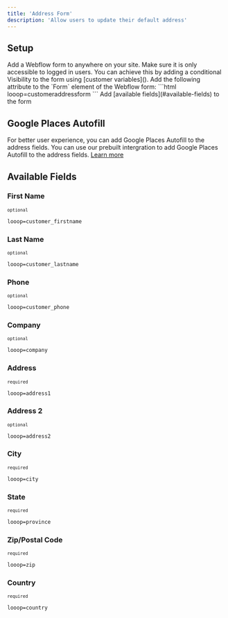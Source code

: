 ```yaml
---
title: 'Address Form'
description: 'Allow users to update their default address'
---
```


## Setup
<Steps>
<Step title="Address Form">
Add a Webflow form to anywhere on your site. Make sure it is only accessible to logged in users. You can achieve this by adding a conditional Visibility to the form using [customer variables]().
</Step>
<Step title="Address Form - Attribute">
 Add the following attribute to the `Form` element of the Webflow form:
    ```html
    looop=customeraddressform
    ```
</Step>
<Step title="Address Form - Fields">
Add [available fields](#available-fields) to the form
</Step>
</Steps>

## Google Places Autofill
For better user experience, you can add Google Places Autofill to the address fields. You can use our prebuilt intergration to add Google Places Autofill to the address fields. [Learn more](/integrations/google-autocomplete)

## Available Fields 

### First Name 
<sup>`optional`</sup>
```html
looop=customer_firstname
```
### Last Name
<sup>`optional`</sup>
```html
looop=customer_lastname
```
### Phone
<sup>`optional`</sup>
```html
looop=customer_phone
```
### Company
<sup>`optional`</sup>
```html
looop=company
```

### Address
<sup>`required`</sup>
```html
looop=address1
```
### Address 2
<sup>`optional`</sup>
```html
looop=address2
```
### City
<sup>`required`</sup>
```html
looop=city
```
### State
<sup>`required`</sup>
```html
looop=province
```
### Zip/Postal Code
<sup>`required`</sup>
```html
looop=zip
```
### Country
<sup>`required`</sup>
```html
looop=country
```

